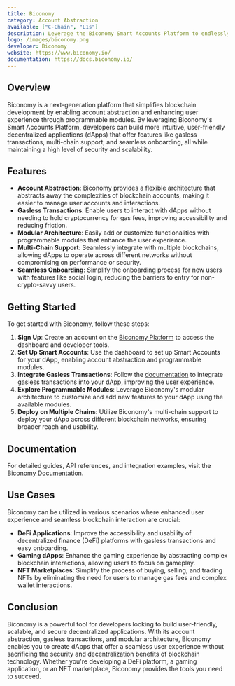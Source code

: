 ```yaml
---
title: Biconomy
category: Account Abstraction
available: ["C-Chain", "L1s"]
description: Leverage the Biconomy Smart Accounts Platform to endlessly add UX capability by easily & securely plugging in programmable modules.
logo: /images/biconomy.png
developer: Biconomy
website: https://www.biconomy.io/
documentation: https://docs.biconomy.io/
---
```


## Overview

Biconomy is a next-generation platform that simplifies blockchain development by enabling account abstraction and enhancing user experience through programmable modules. By leveraging Biconomy's Smart Accounts Platform, developers can build more intuitive, user-friendly decentralized applications (dApps) that offer features like gasless transactions, multi-chain support, and seamless onboarding, all while maintaining a high level of security and scalability.

## Features

- **Account Abstraction**: Biconomy provides a flexible architecture that abstracts away the complexities of blockchain accounts, making it easier to manage user accounts and interactions.
- **Gasless Transactions**: Enable users to interact with dApps without needing to hold cryptocurrency for gas fees, improving accessibility and reducing friction.
- **Modular Architecture**: Easily add or customize functionalities with programmable modules that enhance the user experience.
- **Multi-Chain Support**: Seamlessly integrate with multiple blockchains, allowing dApps to operate across different networks without compromising on performance or security.
- **Seamless Onboarding**: Simplify the onboarding process for new users with features like social login, reducing the barriers to entry for non-crypto-savvy users.

## Getting Started

To get started with Biconomy, follow these steps:

1. **Sign Up**: Create an account on the [Biconomy Platform](https://dashboard.biconomy.io/) to access the dashboard and developer tools.
2. **Set Up Smart Accounts**: Use the dashboard to set up Smart Accounts for your dApp, enabling account abstraction and programmable modules.
3. **Integrate Gasless Transactions**: Follow the [documentation](https://docs.biconomy.io/guides/gasless-transactions) to integrate gasless transactions into your dApp, improving the user experience.
4. **Explore Programmable Modules**: Leverage Biconomy's modular architecture to customize and add new features to your dApp using the available modules.
5. **Deploy on Multiple Chains**: Utilize Biconomy's multi-chain support to deploy your dApp across different blockchain networks, ensuring broader reach and usability.

## Documentation

For detailed guides, API references, and integration examples, visit the [Biconomy Documentation](https://docs.biconomy.io/).

## Use Cases

Biconomy can be utilized in various scenarios where enhanced user experience and seamless blockchain interaction are crucial:

- **DeFi Applications**: Improve the accessibility and usability of decentralized finance (DeFi) platforms with gasless transactions and easy onboarding.
- **Gaming dApps**: Enhance the gaming experience by abstracting complex blockchain interactions, allowing users to focus on gameplay.
- **NFT Marketplaces**: Simplify the process of buying, selling, and trading NFTs by eliminating the need for users to manage gas fees and complex wallet interactions.

## Conclusion

Biconomy is a powerful tool for developers looking to build user-friendly, scalable, and secure decentralized applications. With its account abstraction, gasless transactions, and modular architecture, Biconomy enables you to create dApps that offer a seamless user experience without sacrificing the security and decentralization benefits of blockchain technology. Whether you're developing a DeFi platform, a gaming application, or an NFT marketplace, Biconomy provides the tools you need to succeed.

